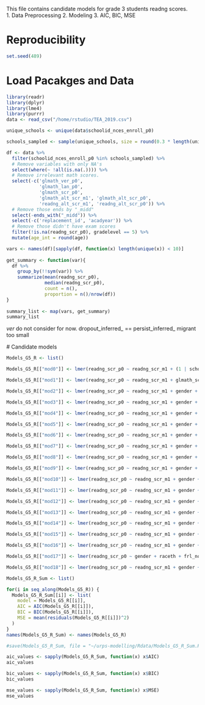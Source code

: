 This file contains candidate models for grade 3 students readng scores.    
1. Data Preprocessing
2. Modeling
3. AIC, BIC, MSE

# Reproducibility   
```r
set.seed(489)
```   

# Load Pacakges and Data    
```r
library(readr)
library(dplyr)
library(lme4)
library(purrr)
data <- read_csv("/home/rstudio/TEA_2019.csv")
```  
```R
unique_schools <- unique(data$schoolid_nces_enroll_p0)

schools_sampled <- sample(unique_schools, size = round(0.3 * length(unique_schools)))
```
```r
df <- data %>% 
  filter(schoolid_nces_enroll_p0 %in% schools_sampled) %>% 
  # Remove variables with only NA's
  select(where(~ !all(is.na(.)))) %>% 
  # Remove irrelevant math scores.
  select(-c('glmath_ver_p0', 
            'glmath_lan_p0', 
            'glmath_scr_p0', 
            'glmath_alt_scr_m1', 'glmath_alt_scr_p0',
            'readng_alt_scr_m1', 'readng_alt_scr_p0')) %>% 
  # Remove those ends by "_midd"
  select(-ends_with("_midd")) %>% 
  select(-c('replacement_id', 'acadyear')) %>% 
  # Remove those didn't have exam scores
  filter(!is.na(readng_scr_p0), gradelevel == 5) %>% 
  mutate(age_int = round(age))
```   
```R
  
vars <- names(df)[sapply(df, function(x) length(unique(x)) < 10)]
  
get_summary <- function(var){
  df %>% 
    group_by(!!sym(var)) %>% 
    summarize(mean(readng_scr_p0), 
              median(readng_scr_p0),
              count = n(),
              proportion = n()/nrow(df))
}
  
summary_list <- map(vars, get_summary)
summary_list
```
_ver_  do not consider for now. 
dropout_inferred_ == persist_inferred_ 
migrant too small


  # Candidate models
```r
Models_G5_R <- list() 
```
```R
Models_G5_R[["mod0"]] <- lmer(readng_scr_p0 ~ readng_scr_m1 + (1 | schoolid_nces_enroll_p0), data = df)

Models_G5_R[["mod1"]] <- lmer(readng_scr_p0 ~ readng_scr_m1 + glmath_scr_m1 + (1 | schoolid_nces_enroll_p0), data = df)

Models_G5_R[["mod2"]] <- lmer(readng_scr_p0 ~ readng_scr_m1 + gender + raceth + (1 | schoolid_nces_enroll_p0), data = df)

Models_G5_R[["mod3"]] <- lmer(readng_scr_p0 ~ readng_scr_m1 + gender + raceth + age_int + (1 | schoolid_nces_enroll_p0), data = df)

Models_G5_R[["mod4"]] <- lmer(readng_scr_p0 ~ readng_scr_m1 + gender + raceth + age_int + frl_ever + (1 | schoolid_nces_enroll_p0), data = df)

Models_G5_R[["mod5"]] <- lmer(readng_scr_p0 ~ readng_scr_m1 + gender + age_int + frl_ever + (1 | schoolid_nces_enroll_p0), data = df)

Models_G5_R[["mod6"]] <- lmer(readng_scr_p0 ~ readng_scr_m1 + gender + age_int + frl_now + (1 | schoolid_nces_enroll_p0), data = df)

Models_G5_R[["mod7"]] <- lmer(readng_scr_p0 ~ readng_scr_m1 + gender + age_int + frl_now + lep_now + (1 | schoolid_nces_enroll_p0), data = df)

Models_G5_R[["mod8"]] <- lmer(readng_scr_p0 ~ readng_scr_m1 + gender + age_int + frl_now + specialed_now + (1 | schoolid_nces_enroll_p0), data = df)

Models_G5_R[["mod9"]] <- lmer(readng_scr_p0 ~ readng_scr_m1 + gender + age_int + frl_now + specialed_now + enrfay_school + (1 | schoolid_nces_enroll_p0), data = df)

Models_G5_R[["mod10"]] <- lmer(readng_scr_p0 ~ readng_scr_m1 + gender + age_int + frl_now + specialed_now + enrfay_state + (1 | schoolid_nces_enroll_p0), data = df)

Models_G5_R[["mod11"]] <- lmer(readng_scr_p0 ~ readng_scr_m1 + gender + raceth + frl_now + specialed_now + enrfay_school + transferred_out_p0 + (1 | schoolid_nces_enroll_p0), data = df)

Models_G5_R[["mod12"]] <- lmer(readng_scr_p0 ~ readng_scr_m1 + gender + raceth + frl_now + specialed_now + enrfay_school + transferred_out_p0 + transferred_out_m1 + (1 | schoolid_nces_enroll_p0), data = df)

Models_G5_R[["mod13"]] <- lmer(readng_scr_p0 ~ readng_scr_m1 + gender + raceth + frl_now + specialed_now + enrfay_school + transferred_out_p0 + chronic_absentee_m1 + readng_lan_p0 + (1 | schoolid_nces_enroll_p0), data = df)

Models_G5_R[["mod14"]] <- lmer(readng_scr_p0 ~ readng_scr_m1 + gender + raceth + frl_now + specialed_now + enrfay_school + transferred_out_p0 + chronic_absentee_m1 + readng_lan_p0 + homeless_now + (1 | schoolid_nces_enroll_p0), data = df)

Models_G5_R[["mod15"]] <- lmer(readng_scr_p0 ~ readng_scr_m1 + gender + raceth + frl_now + specialed_now + enrfay_school + transferred_out_p0 + chronic_absentee_m1 + readng_lan_p0 + homeless_now + migrant_now + (1 | schoolid_nces_enroll_p0), data = df)

Models_G5_R[["mod16"]] <- lmer(readng_scr_p0 ~ readng_scr_m1 + gender + raceth + frl_now + specialed_now + enrfay_school + transferred_out_p0 + chronic_absentee_m1 + readng_lan_p0 + homeless_now + migrant_now + persist_inferred_p0 + (1 | schoolid_nces_enroll_p0), data = df)

Models_G5_R[["mod17"]] <- lmer(readng_scr_p0 ~ gender + raceth + frl_now + specialed_now + enrfay_school + transferred_out_p0 + transferred_out_m1 + chronic_absentee_p0 + chronic_absentee_m1 + readng_lan_p0 + readng_lan_m1 + persist_inferred_p0 + persist_inferred_m1 + (1 | schoolid_nces_enroll_p0), data = df)

Models_G5_R[["mod18"]] <- lmer(readng_scr_p0 ~ readng_scr_m1 + gender + raceth + frl_now + specialed_now + enrfay_school + transferred_out_p0 + chronic_absentee_p0 + readng_lan_p0 +  persist_inferred_p0 + (1 | schoolid_nces_enroll_p0), data = df)
```

```R
Models_G5_R_Sum <- list()

for(i in seq_along(Models_G5_R)) {
  Models_G5_R_Sum[[i]] <- list(
    model = Models_G5_R[[i]],
    AIC = AIC(Models_G5_R[[i]]),
    BIC = BIC(Models_G5_R[[i]]),
    MSE = mean(residuals(Models_G5_R[[i]])^2)
  )
}
names(Models_G5_R_Sum) <- names(Models_G5_R)

```

```r
#save(Models_G5_R_Sum, file = "~/urps-modelling/Rdata/Models_G5_R_Sum.RData")
```

```r
aic_values <- sapply(Models_G5_R_Sum, function(x) x$AIC)
aic_values
```

```r
bic_values <- sapply(Models_G5_R_Sum, function(x) x$BIC)
bic_values
```
```r
mse_values <- sapply(Models_G5_R_Sum, function(x) x$MSE)
mse_values
```
